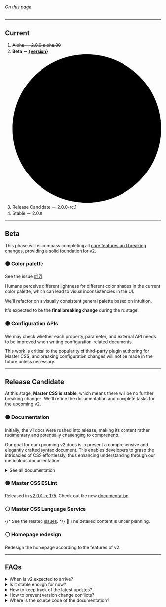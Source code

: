 
###### On this page
<ArticleTOC data={toc}/>

---

## Current
1. <del>Alpha － 2.0.0-alpha.80</del>
2. **Beta － [{version}](https://github.com/master-co/css/releases)** <svg className="ml:5 inline-block v:middle fill:green-75 size:2x overflow:visible" viewBox="0 0 8 8" xmlns="http://www.w3.org/2000/svg"><circle className="@ping|1s|infinite transform:center" cx="4" cy="4" r="4" /><circle cx="4" cy="4" r="4" /></svg>
3. Release Candidate － 2.0.0-rc.1
4. Stable － 2.0.0

---

## Beta
This phase will encompass completing all [core features and breaking changes](https://github.com/master-co/css/milestone/4), providing a solid foundation for v2.
### 🟠 Color palette
See the issue [#171](https://github.com/master-co/css/issues/171).

Humans perceive different lightness for different color shades in the current color palette, which can lead to visual inconsistencies in the UI.

We'll refactor on a visually consistent general palette based on intuition.

It's expected to be the **final breaking change** during the rc stage.

### 🟠 Configuration APIs
We may check whether each property, parameter, and external API needs to be improved when writing configuration-related documents.

This work is critical to the popularity of third-party plugin authoring for Master CSS, and breaking configuration changes will not be made in the future unless necessary.

---

## Release Candidate
At this stage, **Master CSS is stable**, which means there will be no further breaking changes. We'll refine the documentation and complete tasks for the upcoming v2.

### 🟠 Documentation
Initially, the v1 docs were rushed into release, making its content rather rudimentary and potentially challenging to comprehend.

Our goal for our upcoming v2 docs is to present a comprehensive and elegantly crafted syntax document. This enables developers to grasp the intricacies of CSS effortlessly, thus enhancing understanding through our meticulous documentation.
<details>
    <summary>See all documentation</summary>
    <div>
        <table>
            <Documents category='Getting Started' first />
            <Documents category='Installation' />
            <Documents category='Syntax Tutorial' />
            <Documents category='Fundamentals' />
            <Documents category='Production Optimization' />
            <Documents category='Customization' />
            <Documents category='Enhanced Service' />
            <Documents category='API Reference' />
            <Documents category='Accessibility' />
            <Documents category='Animation' />
            <Documents category='Appearance' />
            <Documents category='Background' />
            <Documents category='Border' />
            <Documents category='Effect' />
            <Documents category='Flex' />
            <Documents category='Font' />
            <Documents category='Grid' />
            <Documents category='Grid And Flexbox' />
            <Documents category='Interactivity' />
            <Documents category='Layout' />
            <Documents category='List Style' />
            <Documents category='Media' />
            <Documents category='Outline' />
            <Documents category='Performance' />
            <Documents category='Scroll' />
            <Documents category='Shape' />
            <Documents category='Dimensions' />
            <Documents category='Spacing' />
            <Documents category='Svg' />
            <Documents category='Tables' />
            <Documents category='Text' />
            <Documents category='Transform' />
            <Documents category='Transition' />
            <Documents category='Typography' />
            <Documents category='Variable' />
            <Documents category='Visibility' />
        </table>
        <p className="flex gap:10 text:12">
            <b>🟢 Completed</b>
            <b>🚧 Unfinished</b>
            <b>⚪️ Planning</b>
        </p>
    </div>
</details>

### 🟢 Master CSS ESLint
Released in [v2.0.0-rc.175](https://github.com/master-co/css/releases/tag/v2.0.0-rc.175). Check out the new [documentation](/docs/code-linting).

### ⚪️ Master CSS Language Service
{/* See the related [issues](https://github.com/master-co/css/issues?q=is%3Aopen+label%3A%22language+service%22+milestone%3A%222.0+%28+RC+%29%22). */}
🚧 The detailed content is under planning.

### ⚪️ Homepage redesign
Redesign the homepage according to the features of v2.

---

## FAQs
<details>
    <summary>When is v2 expected to arrive?</summary>
    <div className='b:1|frame p:3x|8x r:1x mt:2x'>
        Throughout the Beta phase, Master CSS v2.0 introduced many essential functions, services, and framework compatibility enhancements. Many of these underwent refactoring as part of the development journey or were fine-tuned in response to valuable input from the community.

        Since the syntax and API of Master CSS are expected to be in use for many years, even though v2 is nearing completion, it will take us some time to validate its market acceptance and solidify its foundation.

        Now that we're **at the end of rc**, we can more accurately estimate arrival times based on the task at hand:

        - **Master CSS v2.0**
            - Release Candidate － December 2023
            - Stable － April 2024
        - **Master UI v1.0** － August 2024
        - **Master UI Pro v1.0** － December 2024
    </div>
</details>
<details>
    <summary>Is it stable enough for now?</summary>
    <div className='b:1|frame p:3x|8x r:1x mt:2x'>
        Only one breaking change remains during the rc, [Color Palette](#-color-palette). If you don't mind or are not affected by it, you can start using Master CSS in production!
    </div>
</details>
<details>
    <summary>How to keep track of the latest updates?</summary>
    <div className='b:1|frame p:3x|8x r:1x mt:2x'>
        - [GitHub Releases](https://github.com/master-co/css/releases) － We've beautified the release changelog, which notes any version and package detailed changes.
        - [Docs - Discord Channel](https://discord.com/channels/917780624314613760/1144544204979175626) － We'll post the latest documentation updates in the #docs channel in the Master discord server.
    </div>
</details>
<details>
    <summary>How to prevent version change conflicts?</summary>
    <div className='b:1|frame p:3x|8x r:1x mt:2x'>
        When using a CDN in production, pining the current version to avoid potential conflicts due to version changes is strongly recommended, like so:
        <Code lang="html">
        {
            `<script src="https://cdn.master.co/css@${version}"></script>`
        }
        </Code>
    </div>
</details>
<details>
    <summary>Where is the source code of the documentation?</summary>
    <div className='b:1|frame p:3x|8x r:1x mt:2x'>
        The official [documentation is now open source](https://github.com/master-co/css/tree/rc/website/app/%5Blocale%5D/(root)/docs); welcome to contribute your expertise.
    </div>
</details>
